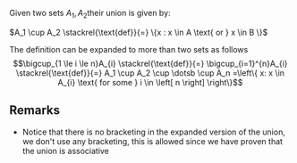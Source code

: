 Given two sets <math>A_1, A_2</math>their union is given by:

<math display="block">A_1 \cup A_2  \stackrel{\text{def}}{=} \{x : x \in A \text{ or } x \in B \}</math>

The definition can be expanded to more than two sets as follows:<math display="block">\bigcup_{1 \le i \le n}A_{i} \stackrel{\text{def}}{=} \bigcup_{i=1}^{n}A_{i} \stackrel{\text{def}}{=} A_1 \cup A_2 \cup \dotsb \cup A_n =\left\{ x: x \in A_{i} \text{ for some  } i \in \left[ n \right] \right\}</math>

== Remarks ==

* Notice that there is no bracketing in the expanded version of the union, we don't use any bracketing, this is allowed since we have proven that the union is associative
{{Knowledge Metadata|Set Theory|Definition}}